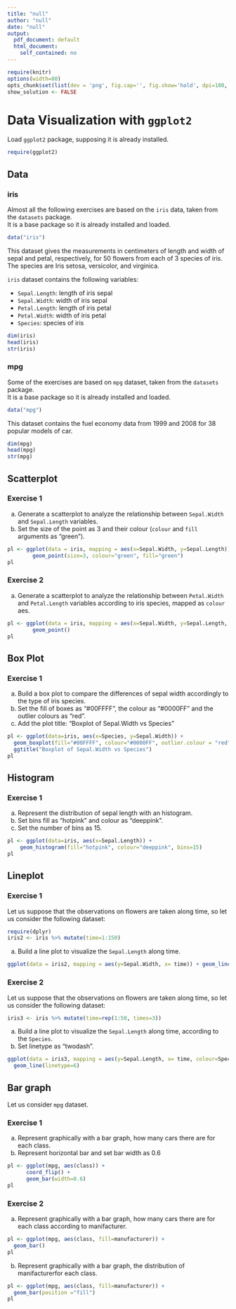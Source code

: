 ```yaml
---
title: "null"
author: "null"
date: "null"
output:
  pdf_document: default
  html_document:
    self_contained: no
---
```


```r
require(knitr) 
options(width=80)
opts_chunk$set(list(dev = 'png', fig.cap='', fig.show='hold', dpi=100, fig.width=3, fig.height=2.5, fig.pos='H!'))#, fig.path="figures/lm-"))
show_solution <- FALSE
```
 
# Data Visualization with `ggplot2`

Load `ggplot2` package, supposing it is already installed.

```r
require(ggplot2)
```


## Data

### iris

Almost all the following exercises are based on the `iris` data, taken from the `datasets` package.  
It is a base package so it is already installed and loaded.  

```r
data("iris")
```

This dataset gives the measurements in centimeters of length and width of sepal and petal, respectively, for 50 flowers from each of 3 species of iris. The species are Iris setosa, versicolor, and virginica.   

`iris` dataset contains the following variables:

* `Sepal.Length`: length of iris sepal 
* `Sepal.Width`: width of iris sepal
* `Petal.Length`: length of iris petal
* `Petal.Width`: width of iris petal
* `Species`: species of iris


```r
dim(iris)
head(iris)
str(iris)
```

### mpg

Some of the exercises are based on `mpg` dataset, taken from the `datasets` package.  
It is a base package so it is already installed and loaded.  

```r
data("mpg")
```

This dataset contains the fuel economy data from 1999 and 2008 for 38 popular models of car.


```r
dim(mpg)
head(mpg)
str(mpg)
```

\clearpage

## Scatterplot

### Exercise 1

a. Generate a scatterplot to analyze the relationship between `Sepal.Width` and `Sepal.Length` variables.  
b. Set the size of the point as 3 and their colour (`colour` and `fill` arguments as "green").

```r
pl <- ggplot(data = iris, mapping = aes(x=Sepal.Width, y=Sepal.Length)) +
        geom_point(size=3, colour="green", fill="green")
pl
```

### Exercise 2

a. Generate a scatterplot to analyze the relationship between `Petal.Width` and `Petal.Length` variables according to iris species, mapped as `colour` aes.   

```r
pl <- ggplot(data = iris, mapping = aes(x=Sepal.Width, y=Sepal.Length, colour=Species)) +
        geom_point()
pl
```

\clearpage

## Box Plot

### Exercise 1

a. Build a box plot to compare the differences of sepal width accordingly to the type of iris species.
b. Set the fill of boxes as "#00FFFF", the colour as "#0000FF" and the outlier colours as "red".
c. Add the plot title: "Boxplot of Sepal.Width vs Species" 

```r
pl <- ggplot(data=iris, aes(x=Species, y=Sepal.Width)) + 
  geom_boxplot(fill="#00FFFF", colour="#0000FF", outlier.colour = "red") +
  ggtitle("Boxplot of Sepal.Width vs Species")
pl 
```


## Histogram

### Exercise 1

a. Represent the distribution of sepal length with an histogram.
b. Set bins fill as "hotpink" and colour as "deeppink".
c. Set the number of bins as 15.

```r
pl <- ggplot(data=iris, aes(x=Sepal.Length)) + 
    geom_histogram(fill="hotpink", colour="deeppink", bins=15)
pl
```

## Lineplot

### Exercise 1

Let us suppose that the observations on flowers are taken along time, so let us consider the following dataset:

```r
require(dplyr)
iris2 <- iris %>% mutate(time=1:150)
```

a. Build a line plot to visualize the `Sepal.Length` along time.

```r
ggplot(data = iris2, mapping = aes(y=Sepal.Width, x= time)) + geom_line()
```

### Exercise 2

Let us suppose that the observations on flowers are taken along time, so let us consider the following dataset:

```r
iris3 <- iris %>% mutate(time=rep(1:50, times=3))
```

a. Build a line plot to visualize the `Sepal.Length` along time, according to the `Species`.
b. Set linetype as "twodash".

```r
ggplot(data = iris3, mapping = aes(y=Sepal.Length, x= time, colour=Species)) + 
  geom_line(linetype=6)
```

\clearpage

## Bar graph

Let us consider `mpg` dataset.

### Exercise 1

a. Represent graphically with a bar graph, how many cars there are for each class. 
b. Represent horizontal bar and set bar width as 0.6

```r
pl <- ggplot(mpg, aes(class)) + 
      coord_flip() +
      geom_bar(width=0.6)
pl
```

### Exercise 2

a. Represent graphically with a bar graph, how many cars there are for each class according to manifacturer. 

```r
pl <- ggplot(mpg, aes(class, fill=manufacturer)) +
  geom_bar()
pl
```

b. Represent graphically with a bar graph, the distribution of manifacturerfor each class. 

```r
pl <- ggplot(mpg, aes(class, fill=manufacturer)) +
  geom_bar(position ="fill")
pl
```

